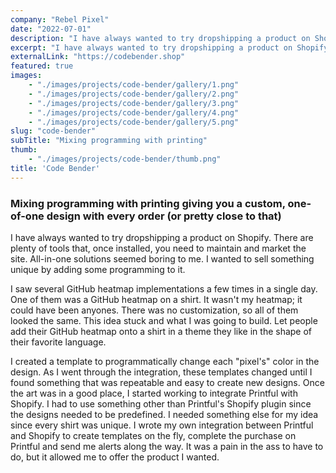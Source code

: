 ```yaml
---
company: "Rebel Pixel"
date: "2022-07-01"
description: "I have always wanted to try dropshipping a product on Shopify. There are plenty of tools that, once installed, you need to maintain and market the site."
excerpt: "I have always wanted to try dropshipping a product on Shopify. There are plenty of tools that, once installed, you need to maintain and market the site. All-in-one solutions seemed boring to me. I wanted to sell something unique by adding some programming to it."
externalLink: "https://codebender.shop"
featured: true
images:
    - "./images/projects/code-bender/gallery/1.png"
    - "./images/projects/code-bender/gallery/2.png"
    - "./images/projects/code-bender/gallery/3.png"
    - "./images/projects/code-bender/gallery/4.png"
    - "./images/projects/code-bender/gallery/5.png"
slug: "code-bender"
subTitle: "Mixing programming with printing"
thumb:
    - "./images/projects/code-bender/thumb.png"
title: 'Code Bender'
---
```


### Mixing programming with printing giving you a custom, one-of-one design with every order (or pretty close to that)

I have always wanted to try dropshipping a product on Shopify. There are plenty of tools that, once installed, you need to maintain and market the site. All-in-one solutions seemed boring to me. I wanted to sell something unique by adding some programming to it.

I saw several GitHub heatmap implementations a few times in a single day. One of them was a GitHub heatmap on a shirt. It wasn't my heatmap; it could have been anyones. There was no customization, so all of them looked the same. This idea stuck and what I was going to build. Let people add their GitHub heatmap onto a shirt in a theme they like in the shape of their favorite language.

I created a template to programmatically change each "pixel's" color in the design. As I went through the integration, these templates changed until I found something that was repeatable and easy to create new designs. Once the art was in a good place, I started working to integrate Printful with Shopify. I had to use something other than Printful's Shopify plugin since the designs needed to be predefined. I needed something else for my idea since every shirt was unique. I wrote my own integration between Printful and Shopify to create templates on the fly, complete the purchase on Printful and send me alerts along the way. It was a pain in the ass to have to do, but it allowed me to offer the product I wanted.
